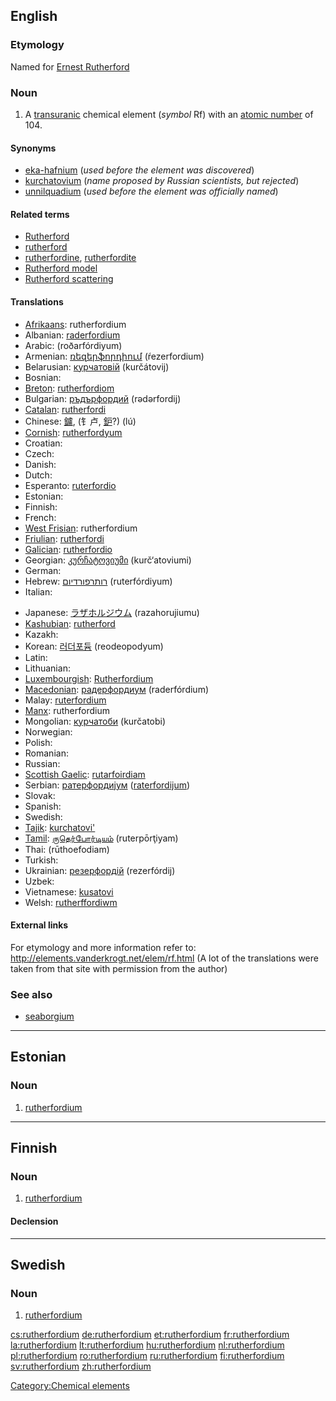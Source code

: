{{also|Rutherfordium}}
==English==
{{elements|Rf|lawrencium|Lr|dubnium|Db}}

===Etymology===
Named for [[w:Ernest Rutherford|Ernest Rutherford]]

===Noun===
{{en-noun|-}}
{{wikipedia}}

# A [[transuranic]] chemical element (''symbol'' Rf) with an [[atomic number]] of 104.

====Synonyms====
* [[eka-hafnium]] (''used before the element was discovered'')
* [[kurchatovium]] (''name proposed by Russian scientists, but rejected'')
* [[unnilquadium]] (''used before the element was officially named'')

====Related terms====
* [[w:Ernest Rutherford|Rutherford]]
* [[rutherford]]<!--unit of radioactive decay-->
* [[rutherfordine]], [[rutherfordite]]
* [[Rutherford model]]
* [[Rutherford scattering]]

====Translations====
{{trans-top|chemical element}}
* [[Afrikaans]]: rutherfordium
* Albanian: [[raderfordium]]
* Arabic: {{Arab|[[روذرفورديوم]]}} (roðarfórdiyum) {{m}}
* Armenian: [[ռեզերֆորդիում]] (ŕezerfordium)
* Belarusian: [[курчатовiй]] (kurčátovij) {{m}}
* Bosnian: {{t-|bs|rutherfordij}}
* [[Breton]]: [[rutherfordiom]]
* Bulgarian: [[ръдърфордий]] (rədərfordij) {{m}}
* [[Catalan]]: [[rutherfordi]]
* Chinese: [[鑪]], (钅卢, [[鈩]]?) (lú)
* [[Cornish]]: [[rutherfordyum]]
* Croatian: {{t-|hr|rutherfordij}}
* Czech: {{t+|cs|rutherfordium}}
* Danish: {{t-|da|rutherfordium}}
* Dutch: {{t+|nl|rutherfordium|n}}
* Esperanto: [[ruterfordio]]
* Estonian: {{t-|et|rutherfordium}}
* Finnish: {{t+|fi|rutherfordium}}
* French: {{t+|fr|rutherfordium|m}}
* [[West Frisian]]: rutherfordium
* [[Friulian]]: [[rutherfordi]]
* [[Galician]]: [[rutherfordio]]
* Georgian: [[კურჩატოვიუმი]] (kurč‘atoviumi)
* German: {{t+|de|Rutherfordium|n}}
* Hebrew: [[רותרפורדיום]] (ruterfórdiyum)
* Italian: {{t+|it|rutherfordio|m}}
{{trans-mid}}
* Japanese: [[ラザホルジウム]] (razahorujiumu)
* [[Kashubian]]: [[rutherford]]
* Kazakh: {{t-|kk|курчатовий|tr=kurčatovii|sc=Cyrl|xs=Kazakh}}
* Korean: [[러더포듐]] (reodeopodyum)
* Latin: {{t+|la|rutherfordium}}
* Lithuanian: {{t+|lt|ruterfordis|xs=Lithuanian}}
* [[Luxembourgish]]: [[Rutherfordium]]
* [[Macedonian]]: [[радерфордиум]] (raderfórdium) {{m}}
* Malay: [[ruterfordium]]
* [[Manx]]: rutherfordium
* Mongolian: [[курчатоби]] (kurčatobi)
* Norwegian: {{t-|no|rutherfordium}}
* Polish: {{t+|pl|rutherford|m}}
* Romanian: {{t+|ro|rutherfordiu|n}}
* Russian: {{t-|ru|резерфордий|m|tr=rezerfórdij|sc=Cyrl}}
* [[Scottish Gaelic]]: [[rutarfoirdiam]]
* Serbian: [[ратерфордиjум]] ([[raterfordijum]]) {{m}}
* Slovak: {{t-|sk|rutherfordium}}
* Spanish: {{t+|es|rutherfordio|m}}
* Swedish: {{t+|sv|rutherfordium|n}}
* [[Tajik]]: [[kurchatovi']]
* [[Tamil]]: [[ருதெர்போர்டியம்]] (ruterpōrţiyam)
* Thai: {{Thai|[[รูเทอร์ฟอร์เดียม]]}} (rūthoefodiam)
* Turkish: {{t+|tr|rutherfordyum}}
* Ukrainian: [[резерфордiй]] (rezerfórdij) {{m}}
* Uzbek: {{t-|uz|дубний|tr=dúbniy|sc=Cyrl|xs=Uzbek}}
* Vietnamese: [[kusatovi]]
* Welsh: [[rutherffordiwm]]
{{trans-bottom}}

====External links====
For etymology and more information refer to:
http://elements.vanderkrogt.net/elem/rf.html
(A lot of the translations were taken from that site with permission from the author)

===See also===
* [[seaborgium]]<!--for which the name "rutherfordium" was proposed before the element was officially named-->

----

==Estonian==

===Noun===
{{infl|et|noun}}

# {{chemical element|lang=et}} [[#English|rutherfordium]]

[[Category:Chemical elements]]

----

==Finnish==
{{wikipedia|lang=fi}}

===Noun===
{{infl|fi|noun}}

# {{element|lang=fi}} [[#English|rutherfordium]]

====Declension====
{{fi-decl-tuoli|rutherfordium|np=1}}

----

==Swedish==
{{wikipedia|lang=sv}}

===Noun===
{{infl|sv|noun|g=n}}
{{sv-noun-unc-n|2=rutherfordiumet}}

# {{context|chemical element|lang=sv}} [[#English|rutherfordium]]

[[cs:rutherfordium]]
[[de:rutherfordium]]
[[et:rutherfordium]]
[[fr:rutherfordium]]
[[la:rutherfordium]]
[[lt:rutherfordium]]
[[hu:rutherfordium]]
[[nl:rutherfordium]]
[[pl:rutherfordium]]
[[ro:rutherfordium]]
[[ru:rutherfordium]]
[[fi:rutherfordium]]
[[sv:rutherfordium]]
[[zh:rutherfordium]]